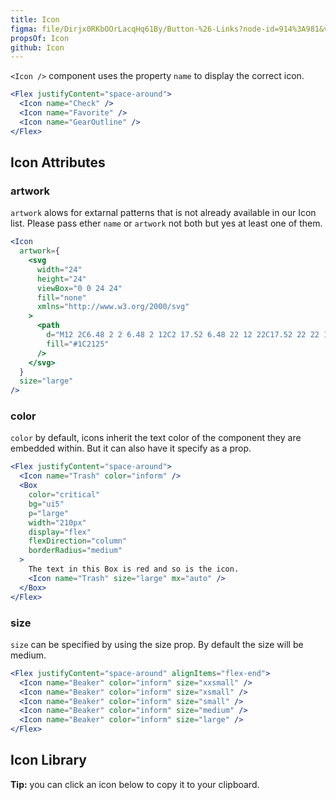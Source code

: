 ```yaml
---
title: Icon
figma: file/Dirjx0RKbOOrLacqHq61By/Button-%26-Links?node-id=914%3A981&viewport=1741%2C951%2C1
propsOf: Icon
github: Icon
---
```



`<Icon />` component uses the property `name` to display the correct icon.

```jsx
<Flex justifyContent="space-around">
  <Icon name="Check" />
  <Icon name="Favorite" />
  <Icon name="GearOutline" />
</Flex>
```

## Icon Attributes

### artwork

`artwork` alows for extarnal patterns that is not already available in our Icon list. Please pass ether `name` or `artwork` not both but yes at least one of them.

```jsx
<Icon
  artwork={
    <svg
      width="24"
      height="24"
      viewBox="0 0 24 24"
      fill="none"
      xmlns="http://www.w3.org/2000/svg"
    >
      <path
        d="M12 2C6.48 2 2 6.48 2 12C2 17.52 6.48 22 12 22C17.52 22 22 17.52 22 12C22 6.48 17.52 2 12 2ZM13 17H11V15H13V17ZM13 13H11V7H13V13Z"
        fill="#1C2125"
      />
    </svg>
  }
  size="large"
/>
```

### color

`color` by default, icons inherit the text color of the component they are embedded within. But it can also have it specify as a prop.

```jsx
<Flex justifyContent="space-around">
  <Icon name="Trash" color="inform" />
  <Box
    color="critical"
    bg="ui5"
    p="large"
    width="210px"
    display="flex"
    flexDirection="column"
    borderRadius="medium"
  >
    The text in this Box is red and so is the icon.
    <Icon name="Trash" size="large" mx="auto" />
  </Box>
</Flex>
```

### size

`size` can be specified by using the size prop. By default the size will be medium.

```jsx
<Flex justifyContent="space-around" alignItems="flex-end">
  <Icon name="Beaker" color="inform" size="xxsmall" />
  <Icon name="Beaker" color="inform" size="xsmall" />
  <Icon name="Beaker" color="inform" size="small" />
  <Icon name="Beaker" color="inform" size="medium" />
  <Icon name="Beaker" color="inform" size="large" />
</Flex>
```

## Icon Library

**Tip:** you can click an icon below to copy it to your clipboard.

<IconList />
